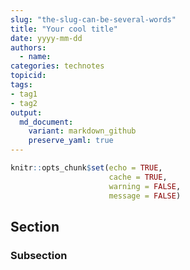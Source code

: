 ```yaml
---
slug: "the-slug-can-be-several-words"
title: "Your cool title"
date: yyyy-mm-dd
authors:
  - name: 
categories: technotes
topicid:  
tags:
- tag1
- tag2
output: 
  md_document:
    variant: markdown_github
    preserve_yaml: true
---
```


```r
knitr::opts_chunk$set(echo = TRUE,
                      cache = TRUE,
                      warning = FALSE,
                      message = FALSE)
```

## Section

### Subsection

